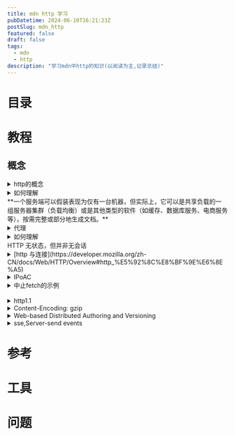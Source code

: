 ```yaml
---
title: mdn http 学习
pubDatetime: 2024-06-10T16:21:23Z
postSlug: mdn_http
featured: false
draft: false
tags:
  - mdn
  - http
description: "学习mdn中http的知识(以阅读为主,记录总结)"
---
```


# 目录

# 教程

## 概念

<details>
<summary>http的概念</summary>

HTTP（HyperText Transfer Protocol，超文本传输协议）是用于在万维网上传输超文本的应用层协议。它是Web的基础技术之一，定义了客户端（通常是浏览器）和服务器之间的数据交换方式。HTTP有几个关键概念和特点：

### 基本概念

1. **客户端和服务器**：

   - **客户端**：发送请求的实体，通常是用户的Web浏览器。
   - **服务器**：接收并处理请求的实体，通常是存储网站内容的Web服务器。

2. **请求和响应**：

   - **请求（Request）**：由客户端发起，包括请求方法、URL、HTTP版本、请求头和可能的请求体。
   - **响应（Response）**：由服务器返回，包括HTTP状态码、HTTP版本、响应头和可能的响应体。

3. **URL（统一资源定位符）**：指明了客户端想要访问的资源位置。

### 请求方法

HTTP定义了几种请求方法，用于指示要对资源执行的操作：

- **GET**：请求资源。最常用的方法，通常用于获取网页内容。
- **POST**：提交数据给服务器（例如表单提交）。
- **PUT**：更新指定的资源。
- **DELETE**：删除指定的资源。
- **HEAD**：类似GET，但只请求资源的头部信息。
- **OPTIONS**：请求支持的HTTP方法。

### HTTP头部

HTTP请求和响应都包含头部，用于传递元数据，如：

- **Content-Type**：指明资源的媒体类型（例如text/html）。
- **User-Agent**：客户端软件的信息。
- **Accept**：客户端可处理的内容类型。
- **Cookie**：客户端发送的存储在本地的会话信息。

### 状态码

HTTP响应包含一个状态码，表示请求的处理结果：

- **2xx（成功）**：请求已成功处理（如200 OK）。
- **3xx（重定向）**：需要进一步操作以完成请求（如301 Moved Permanently）。
- **4xx（客户端错误）**：请求有错误（如404 Not Found）。
- **5xx（服务器错误）**：服务器在处理请求时发生了错误（如500 Internal Server Error）。

### 会话和状态

HTTP是无状态协议，每个请求都是独立的，不保留之前请求的上下文信息。然而，通过使用Cookie、会话等技术，可以在客户端和服务器之间维持会话状态。

### 安全性

HTTP有不安全的版本（HTTP）和安全版本（HTTPS）。HTTPS通过SSL/TLS加密数据传输，提供数据的机密性、完整性和身份验证。

### 发展和版本

- **HTTP/1.0**：早期版本，简单且基础。
- **HTTP/1.1**：广泛使用，支持持久连接和管道化。
- **HTTP/2**：引入二进制传输、多路复用和头部压缩，提高性能。
- **HTTP/3**：基于QUIC协议，更快的传输速度和更好的性能。

### 示例

一个简单的HTTP GET请求和响应示例：

#### 请求：

```
GET /index.html HTTP/1.1
Host: www.example.com
User-Agent: Mozilla/5.0
Accept: text/html
```

#### 响应：

```
HTTP/1.1 200 OK
Content-Type: text/html
Content-Length: 137

<html>
<body>
<h1>Hello, World!</h1>
</body>
</html>
```

HTTP是构建和使用Web的基础技术，通过理解其工作原理，可以更好地开发和优化Web应用。

</details>

<details>
<summary>如何理解<br/>**一个服务端可以假装表现为仅有一台机器，但实际上，它可以是共享负载的一组服务器集群（负载均衡）或是其他类型的软件（如缓存、数据库服务、电商服务等），按需完整或部分地生成文档。**</summary>

这个问题涉及到理解现代网络架构中负载均衡和服务分层的概念。这些技术允许服务端系统在表现为单一实体的同时，在后台利用多个服务器和服务来提高性能、可靠性和可扩展性。以下是更详细的解释：

### 负载均衡

#### 基本概念

负载均衡是分布式计算中的一种技术，用于将传入的网络流量分配到多台服务器上，以确保任何单台服务器不会被过载，从而提高整个系统的响应速度和可靠性。

#### 工作方式

1. **负载均衡器（Load Balancer）**：

   - 充当客户端和服务器集群之间的中间人。
   - 接受客户端的请求，并根据预定的算法（如轮询、最少连接、IP哈希等）将请求分配到不同的服务器上。
   - 负责健康检查，确保只有健康的服务器参与处理请求。

2. **服务器集群（Server Cluster）**：
   - 一组服务器共同提供同一个服务。
   - 每台服务器处理一部分请求，减轻单台服务器的负载。

#### 例子

假设一个电商网站使用负载均衡。用户访问网站时，请求首先到达负载均衡器，然后负载均衡器将请求分配到其中一台可用的服务器上进行处理。用户并不知道背后有多少台服务器在工作，他们看到的只是一个单一的电商网站。

### 服务分层（Service Layering）

#### 基本概念

服务分层是一种架构模式，通过将应用程序逻辑分成不同的层，每一层负责特定的功能。这种方式有助于模块化设计、提高代码可维护性，并且允许不同层独立扩展。

#### 典型分层

1. **表示层（Presentation Layer）**：

   - 负责与用户交互，通常是前端界面。
   - 例如，Web浏览器中的HTML页面。

2. **业务逻辑层（Business Logic Layer）**：

   - 处理应用程序的业务逻辑和规则。
   - 例如，用户身份验证、购物车处理等。

3. **数据访问层（Data Access Layer）**：

   - 负责与数据库等持久化存储系统交互。
   - 例如，读取和写入用户信息、订单详情等。

4. **服务层（Service Layer）**：
   - 提供对外服务接口，整合各层之间的操作。
   - 例如，API接口，微服务等。

#### 例子

一个电商网站可以有：

- 前端服务器（表示层），处理用户请求并展示网页。
- 应用服务器（业务逻辑层），处理业务逻辑如订单处理、支付等。
- 数据库服务器（数据访问层），存储用户信息、订单数据等。

### 缓存

#### 基本概念

缓存是将常用数据临时存储在一个快速存取的位置，以加速数据的读取和减少延迟。

#### 类型

1. **客户端缓存**：

   - 存储在用户设备上（如浏览器缓存）。
   - 减少网络请求，提升用户体验。

2. **服务器缓存**：
   - 存储在服务器端，供多个用户共享。
   - 常用技术如Redis、Memcached。

#### 例子

在电商网站上，热门商品的详情可以缓存起来，当用户访问时直接从缓存读取，而不是每次都从数据库获取。这可以显著提高响应速度。

### 综合示例

假设一个电商网站使用负载均衡、分层架构和缓存技术：

1. **用户访问网站**：

   - 请求首先到达负载均衡器。
   - 负载均衡器将请求分配到一台前端服务器。

2. **前端服务器处理请求**：

   - 前端服务器查询缓存，检查是否有现成的页面或数据。
   - 如果缓存中没有，则前端服务器向应用服务器请求数据。

3. **应用服务器处理业务逻辑**：

   - 应用服务器处理用户请求（如用户登录、商品浏览等）。
   - 需要数据时，查询缓存，如果缓存没有，则从数据库获取。

4. **数据库访问**：

   - 数据库服务器存储用户数据、订单信息等。
   - 通过数据访问层接口提供数据。

5. **响应返回**：
   - 应用服务器将处理后的数据返回前端服务器。
   - 前端服务器生成最终的HTML页面，并发送给用户。

通过这种方式，用户体验到的是一个统一的电商网站，而在后台，多个服务器和服务共同协作，保证了系统的高效、可靠和可扩展。

</details>

<details>
<summary>代理</summary>

- [devv](https://devv.ai/search?threadId=dslikwq9gum8)

> 除了缓存和过滤之外，代理服务器还能实现哪些其他功能？它们如何帮助提高网络安全和性能？
> nginx与代理的关系
> 在实际应用中，使用NGINX作为反向代理有哪些优势和劣势？
> 代理服务器如何实现身份验证的功能

</details>

<details>
<summary>如何理解<br/>HTTP 无状态，但并非无会话</summary>

HTTP被称为无状态协议，意味着每个请求都是独立的，服务器不会在请求之间保留任何信息或状态。这种设计使得HTTP协议简单且易于实现，因为服务器不需要管理用户的状态信息，从而提高了可扩展性和可靠性[1](https://stackoverflow.com/questions/4913763/what-does-it-mean-when-they-say-http-is-stateless)[2](https://dev.to/codexam/why-is-http-stateless-2m3p)。

然而，尽管HTTP本身是无状态的，许多Web应用程序仍然需要维持会话状态，以便在用户与应用程序交互时提供个性化体验。这通常通过使用Cookies和会话（Sessions）来实现。Cookies是存储在客户端的小数据片段，服务器可以通过这些Cookies识别用户并记住他们的状态。会话则是在服务器端为每个用户创建的临时存储空间，用于跟踪用户的活动和状态[2](https://dev.to/codexam/why-is-http-stateless-2m3p)[3](https://www.tek-tips.com/viewthread.cfm?qid=7851)。

因此，虽然HTTP协议本身不保留状态，但通过Cookies和会话机制，开发者可以在无状态的HTTP协议之上构建出具有会话管理能力的应用程序。这种方法结合了HTTP的高效性和会话的灵活性，使得Web应用能够提供更好的用户体验[4](https://www.quora.com/If-HTTP-is-stateless-then-how-does-a-webserver-understand-that-every-session-is-unique)[5](https://superuser.com/questions/825369/how-does-http-become-stateless)。

</details>

<details>
<summary>[http 与连接](https://developer.mozilla.org/zh-CN/docs/Web/HTTP/Overview#http_%E5%92%8C%E8%BF%9E%E6%8E%A5)</summary>

在HTTP中，连接的管理至关重要，因为它直接影响到性能和稳定性。HTTP连接通常是通过TCP（传输控制协议）建立的，TCP提供了可靠的连接，确保数据包的顺利传输。HTTP/1.1引入了持久连接（也称为keep-alive连接），允许在同一TCP连接上发送多个HTTP请求和响应，从而减少了连接建立和关闭的开销，提高了性能。

持久连接的优势在于，它可以减少网络延迟，因为多个请求可以在同一连接中顺序处理，而不需要为每个请求建立新的连接。虽然持久连接在HTTP/1.1中是默认的，但在HTTP/2和HTTP/3中，连接的管理方式有所不同，后者采用了多路复用技术，允许在同一连接上并行处理多个请求，从而进一步提高了性能和效率。

</details>

<details>
<summary>IPoAC</summary>

IPoAC（Internet Protocol over Avian Carriers）是一种幽默的提议，旨在通过鸟类（如信鸽）传输互联网协议（IP）流量。这一概念最初在**1990年4月1日的RFC 1149中提出**，属于愚人节的玩笑提案。该提案描述了如何利用信鸽作为数据传输媒介，尽管其实现效果并不理想，通常伴随着高延迟和数据丢失的风险。例如，在一次实际实施中，发送了九个数据包，但由于操作错误，数据包的丢失率高达55%[1](https://en.wikipedia.org/wiki/IP_over_Avian_Carriers)[4](https://www.vyopta.com/blog/video-conferencing/ipoac/)。

IPoAC的工作原理是将IP数据包附加到信鸽的腿上，然后通过鸽子将数据包传送到目的地。尽管这种方法在理论上可以实现数据传输，但由于天气、捕食者等因素，实际传输的可靠性和速度都受到很大影响[1](https://en.wikipedia.org/wiki/IP_over_Avian_Carriers)[3](https://generative.ink/alternet/avian)。此外，IPoAC还被用作对现代网络传输方式的讽刺，展示了在某些情况下，传统的物理传输方式可能比现代网络更有效[1](https://en.wikipedia.org/wiki/IP_over_Avian_Carriers)。

除了IPoAC，还有一些网络协议是出于有趣或实验目的而创建的，以下是几个例子：

1. **RFC 1149 - IPoAC（Internet Protocol over Avian Carriers）**：虽然这是一个幽默的提案，但它展示了如何利用信鸽传输数据包，强调了在某些情况下，传统的物理传输方式可能比现代网络更有效[1](https://en.wikipedia.org/wiki/IP_over_Avian_Carriers)。

2. **RFC 2324 - HTTP 418 I'm a teapot**：这是一个愚人节的玩笑提案，定义了一个HTTP状态码418，表示“我是一个茶壶”，用于回应不适当的冲泡请求。虽然这个协议并不实际用于网络通信，但它成为了互联网文化的一部分，常被引用以展示网络协议的幽默性[1](https://en.wikipedia.org/wiki/Hyper_Text_Coffee_Pot_Control_Protocol)。

3. **RFC 3092 - The "Internet Official Protocol Standards"**：这个RFC以幽默的方式列出了“官方”互联网协议标准，包括一些不切实际的协议，如“用铅笔写的协议”。它通过夸张的方式反映了网络标准化过程中的复杂性和荒谬性[1](https://en.wikipedia.org/wiki/RFC_3092)。

4. **Freenet**：这是一个去中心化的匿名网络，旨在保护用户的隐私和自由表达。虽然它是一个实际的协议，但其创建的初衷是为了应对审查和保护言论自由，具有一定的社会实验性质。

5. **BitTorrent**：虽然BitTorrent是一个实际的文件共享协议，但它的设计理念是为了提高大文件传输的效率，利用用户的带宽进行分布式下载。这种创新的思路改变了文件共享的方式，促进了P2P（点对点）技术的发展。

这些协议和概念展示了网络技术的多样性和创新性，许多都是为了应对特定的技术挑战或满足特定的需求而发展起来的，同时也反映了网络文化中的幽默和创造力。

</details>

<details>
<summary>中止fetch的示例</summary>

下面是一个使用 `AbortController` 中止 `fetch` 请求的示例代码。这个示例展示了如何创建一个 `AbortController`，并在点击按钮时发起请求和中止请求。

```html
<!doctype html>
<html lang="zh">
  <head>
    <meta charset="UTF-8" />
    <meta name="viewport" content="width=device-width, initial-scale=1.0" />
    <title>中止 Fetch 请求示例</title>
    <style>
      body {
        font-family: Arial, sans-serif;
        margin: 20px;
      }
      button {
        margin: 5px;
        padding: 10px 15px;
        font-size: 16px;
      }
    </style>
  </head>
  <body>
    <h1>中止 Fetch 请求示例</h1>
    <button id="startFetch">开始请求</button>
    <button id="abortFetch">中止请求</button>
    <div id="status"></div>

    <script>
      const controller = new AbortController();
      const signal = controller.signal;
      const statusDiv = document.getElementById("status");

      document.getElementById("startFetch").addEventListener("click", () => {
        statusDiv.textContent = "请求中...";
        fetch("https://httpbin.org/delay/5", { signal })
          .then(response => {
            if (!response.ok) throw new Error("网络响应错误");
            return response.json();
          })
          .then(data => {
            statusDiv.textContent = "请求成功: " + JSON.stringify(data);
          })
          .catch(err => {
            if (err.name === "AbortError") {
              statusDiv.textContent = "请求已中止";
            } else {
              statusDiv.textContent = "请求失败: " + err.message;
            }
          });
      });

      document.getElementById("abortFetch").addEventListener("click", () => {
        controller.abort();
        statusDiv.textContent = "请求已中止";
      });
    </script>
  </body>
</html>
```

在这个示例中，当用户点击“开始请求”按钮时，会发起一个 `fetch` 请求到 `https://httpbin.org/delay/5`，该请求会延迟 5 秒后返回响应。如果在这段时间内用户点击“中止请求”按钮，`AbortController` 会中止请求，并在状态显示区域更新相应的消息。这种方式可以有效地管理网络请求，避免不必要的资源浪费[1](https://developer.mozilla.org/en-US/docs/Web/API/AbortController)[2](https://javascript.info/fetch-abort)。

react demo


<AbortController client:visible />

</details>

<br />

<details>
<summary>http1.1</summary>

HTTP/1.1 的改进在实际应用中对网页浏览体验产生了显著的影响，主要体现在以下几个方面：

首先，**连接复用**的引入使得多个请求可以通过同一个 TCP 连接发送。这意味着用户在浏览网页时，浏览器可以更快地加载页面中的多个资源，如图片、样式表和脚本，而不必为每个资源单独建立连接。这种机制减少了连接建立的时间和网络延迟，从而提升了网页的加载速度，用户体验更加流畅[1](https://medium.com/@nirajranasinghe/the-evolution-of-http-from-version-1-0-to-3-0-and-the-impact-on-modern-web-communication-cb233b17e118)。

其次，**管线化技术**的引入允许浏览器在等待第一个请求的响应时，继续发送后续请求。这种并行处理的能力减少了请求之间的等待时间，尤其是在加载包含多个资源的复杂网页时，能够显著提高加载效率[5](https://medium.com/@siladityaghosh/title-evolution-of-web-protocols-unraveling-the-layers-of-http-and-http-2-and-their-impact-on-the-4c6f10b6e2f8)。

**响应分块**的支持使得服务器能够在生成内容时逐步发送数据，而不是等待所有数据准备好后再发送。这对于动态内容的加载尤为重要，例如在线购物网站的商品列表，用户可以在等待完整页面加载的同时，看到部分内容，从而提升了交互体验[4](https://stackoverflow.com/questions/246859/http-1-0-vs-1-1)。

在**缓存控制**方面，HTTP/1.1 允许更精细的缓存管理，浏览器可以根据服务器提供的缓存指令，决定何时使用缓存内容，何时重新请求资源。这种机制减少了不必要的网络请求，降低了服务器负担，同时也加快了页面加载速度，用户在访问重复内容时能够体验到更快的响应[3](https://factoryhr.medium.com/http-2-the-difference-between-http-1-1-benefits-and-how-to-use-it-38094fa0e95b)。

最后,机制使得服务器能够根据客户端的请求，提供最合适的内容格式。这意味着用户可以根据自己的设备和网络条件，获得优化后的内容展示，从而提升了整体的用户体验[6](https://www.quora.com/What-are-the-advantage-of-HTTP-2-as-compared-with-HTTP-1-1)。

综上所述，HTTP/1.1 的这些改进在实际应用中显著提升了网页浏览的速度和效率，改善了用户体验，使得现代网页能够更快、更流畅地加载和交互。

</details>

<details>
<summary>Content-Encoding: gzip</summary>

在 HTTP 通信中，当客户端发送请求并接收到带有 `Content-Encoding: gzip` 的响应时，解压缩通常是在客户端处理响应内容的过程中自动进行的。具体来说，解压缩的步骤如下：

1. **请求阶段**：客户端在发送请求时，会在请求头中包含 `Accept-Encoding` 字段，表明它支持的内容编码格式，例如 `gzip`。这告诉服务器，客户端能够处理经过 gzip 压缩的响应。

2. **响应阶段**：服务器在处理请求后，如果决定使用 gzip 压缩响应内容，会在响应头中添加 `Content-Encoding: gzip`。这表示响应体是经过 gzip 压缩的。

3. **解压缩过程**：当客户端接收到响应后，它会检查响应头中的 `Content-Encoding` 字段。如果该字段的值为 `gzip`，客户端会自动使用相应的解压缩算法（通常是通过库或内置功能）对响应体进行解压缩。这一过程通常是在客户端的 HTTP 库或框架内部完成的，开发者不需要手动处理。

4. **使用解压后的内容**：解压缩完成后，客户端可以使用原始的未压缩内容进行后续处理，比如渲染网页或解析数据。

这种自动解压缩的机制使得开发者在处理 HTTP 响应时更加方便，能够专注于业务逻辑，而无需关心底层的压缩和解压缩细节[1](https://developer.mozilla.org/en-US/docs/Web/HTTP/Headers/Content-Encoding)[5](https://github.com/nextgenhealthcare/connect/issues/2491)。

</details>

<details>
<summary>Web-based Distributed Authoring and Versioning</summary>
Web-based Distributed Authoring and Versioning（WebDAV）是一种基于 HTTP 的协议扩展，旨在支持分布式的内容创作和版本控制。WebDAV 允许用户通过网络直接编辑和管理存储在服务器上的文件，使得 Web 不再仅仅是一个只读的媒介，而是一个可写的、协作的环境。

WebDAV 的主要特性包括：

1. **资源管理**：WebDAV 允许用户创建、删除和修改 Web 资源。用户可以通过标准的 HTTP 方法（如 PUT、DELETE 和 POST）对资源进行操作。

2. **属性管理**：WebDAV 支持对资源的属性进行管理，例如创建日期、作者、修改日期等。用户可以使用 PROPFIND 方法查询资源的属性，并使用 PROPPATCH 方法更新或删除这些属性。

3. **集合管理**：WebDAV 允许用户创建和管理资源集合（类似于文件夹）。用户可以使用 MKCOL 方法创建集合，并使用其他方法列出集合中的资源。

4. **锁定机制**：为了避免多个用户同时编辑同一资源导致的冲突，WebDAV 引入了锁定机制。用户可以对资源进行锁定（LOCK），以防止其他用户在锁定期间对其进行修改，解锁（UNLOCK）操作则允许其他用户重新获得对资源的访问权限。

5. **版本控制**：虽然 WebDAV 的基本版本并不直接支持版本控制，但它为后续的扩展（如 Delta-V）奠定了基础，使得用户能够跟踪和管理资源的不同版本。

6. **访问控制**：WebDAV 还引入了访问控制的概念，允许用户设置谁可以访问或修改特定资源。这通过访问控制列表（ACL）来实现，用户可以定义不同的权限（如读取、写入、删除等）。

WebDAV 的这些功能使得 Web 成为一个可写的、协作的环境，适合于团队合作和内容管理。它在许多现代 Web 应用中得到了广泛应用，尤其是在内容管理系统（CMS）和云存储服务中[1](https://en.wikipedia.org/wiki/WebDAV)[2](https://learn.microsoft.com/en-us/openspecs/windows_protocols/ms-wdvse/7bb6d0b6-8e78-4802-ab86-cecd7f91ec72)。

</details>

<details>
<summary>sse,Server-send events</summary>

</details>

# 参考

# 工具

# 问题
